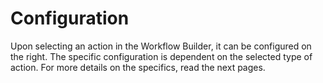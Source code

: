 # Configuration

Upon selecting an action in the Workflow Builder, it can be configured on the right.
The specific configuration is dependent on the selected type of action. For more details on the specifics, read the next pages.
